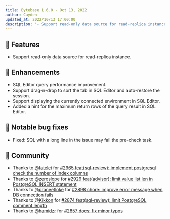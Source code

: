```yaml
---
title: Bytebase 1.6.0 - Oct 13, 2022
author: Cayden
updated_at: 2022/10/13 17:00:00
description: '- Support read-only data source for read-replica instance. - SQL Editor query performance improvement. - Support drag-n-drop to sort the tab in SQL Editor and auto-restore the session. - Support displaying the currently connected environment in SQL Editor - Added a hint for the maximum return rows of the query result in SQL Editor.'
---
```



## 🚀 Features

- Support read-only data source for read-replica instance.

## 🎄 Enhancements

- SQL Editor query performance improvement.
- Support drag-n-drop to sort the tab in SQL Editor and auto-restore the session.
- Support displaying the currently connected environment in SQL Editor.
- Added a hint for the maximum return rows of the query result in SQL Editor.

## 🐞 Notable bug fixes

- Fixed: SQL with a long line in the issue may fail the pre-check task.

## 🎠 Community

- Thanks to [@fatelei](https://github.com/fatelei) for [#2965 feat(sql-review): implement postgresql check the number of index columns](https://github.com/bytebase/bytebase/pull/2965)
- Thanks to [@zeroslope](https://github.com/zeroslope) for [#2929 feat(advisor): limit value list len in PostgreSQL INSERT statement](https://github.com/bytebase/bytebase/pull/2929)
- Thanks to [@praneetloke](https://github.com/praneetloke) for [#2898 chore: improve error message when DB connection fails](https://github.com/bytebase/bytebase/pull/2898)
- Thanks to [@Kikkon](https://github.com/Kikkon) for [#2874 feat(sql-review): limit PostgreSQL comment length](https://github.com/bytebase/bytebase/pull/2874)
- Thanks to [@hamidzr](https://github.com/hamidzr) for [#2857 docs: fix minor typos](https://github.com/bytebase/bytebase/pull/2857)

<InstallUpgrade />
